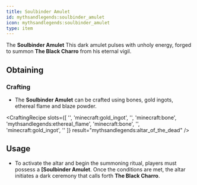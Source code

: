 ```yaml
---
title: Soulbinder Amulet
id: mythsandlegends:soulbinder_amulet
icon: mythsandlegends:soulbinder_amulet
type: item
---
```


The **Soulbinder Amulet** This dark amulet pulses with unholy energy, forged to summon **The Black Charro** from his eternal vigil.

## Obtaining

### Crafting
- The **Soulbinder Amulet** can be crafted using bones, gold ingots, ethereal flame and blaze powder.

<CraftingRecipe
    slots={[
        '',
        'minecraft:gold_ingot',
        '',
        'minecraft:bone',
        'mythsandlegends:ethereal_flame',
        'minecraft:bone',
        '',
        'minecraft:gold_ingot',
        ''
    ]}
    result="mythsandlegends:altar_of_the_dead"
/>

## Usage

- To activate the altar and begin the summoning ritual, players must possess a **[Soulbinder Amulet**. Once the conditions are met, the altar initiates a dark ceremony that calls forth **The Black Charro**.

